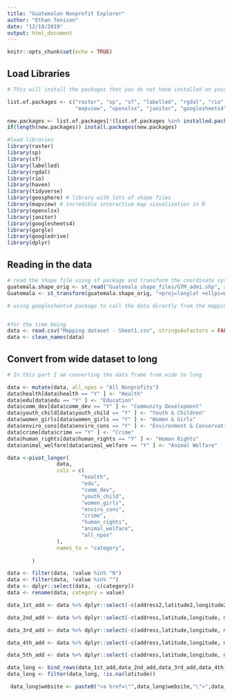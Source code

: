```yaml
---
title: "Guatemalan Nonprofit Explorer"
author: "Ethan Tenison"
date: "12/18/2019"
output: html_document
---
```


```r
knitr::opts_chunk$set(echo = TRUE)
```

## Load Libraries 


```r
# This will install the packages that you do not have installed on your computer. If you add new ones, you #need to add them to the list.of.packages list. 

list.of.packages <- c("raster", "sp", "sf", "labelled", "rgdal", "rio", "haven", "tidyverse", "geosphere", 
                      "mapview", "openxlsx", "janitor", "googlesheets4", "gargle", "googledrive", "dplyr")

new.packages <- list.of.packages[!(list.of.packages %in% installed.packages()[,"Package"])]
if(length(new.packages)) install.packages(new.packages)

#load libraries 
library(raster)
library(sp)
library(sf)
library(labelled)
library(rgdal)
library(rio)
library(haven)
library(tidyverse)
library(geosphere) # library with lots of shape files
library(mapview) # incredible interactive map visualization in R
library(openxlsx)
library(janitor)
library(googlesheets4)
library(gargle)
library(googledrive)
library(dplyr)

```

## Reading in the data 


```r
# read the shape file using sf package and transform the coordinate system 
guatemala.shape_orig <- st_read("Guatemala_shape_files/GTM_adm1.shp", stringsAsFactors=FALSE)
Guatemala <- st_transform(guatemala.shape_orig, "+proj=longlat +ellps=WGS84 +datum=WGS84")

# using googlesheets4 package to call the data directly from the mapping dataset 


#for the time being
data <- read.csv("Mapping dataset - Sheet1.csv", stringsAsFactors = FALSE)
data <- clean_names(data)

```

## Convert from wide dataset to long  

```r
# In this part I am converting the data frame from wide to long 

data <- mutate(data, all_npos = "All Nonprofits")
data$health[data$health == "Y" ] <- "Health"
data$edu[data$edu == "Y" ] <- "Education"
data$comm_dev[data$comm_dev == "Y" ] <- "Community Development"
data$youth_child[data$youth_child == "Y" ] <- "Youth & Children"
data$women_girls[data$women_girls == "Y" ] <- "Women & Girls"
data$enviro_cons[data$enviro_cons == "Y" ] <- "Environment & Conservation"
data$crime[data$crime == "Y" ] <- "Crime"
data$human_rights[data$human_rights == "Y" ] <- "Human Rights"
data$animal_welfare[data$animal_welfare == "Y" ] <- "Animal Welfare"

data <-pivot_longer(
                data,
                cols = c(
                        "health",
                        "edu",
                        "comm_dev",
                        "youth_child",
                        "women_girls",
                        "enviro_cons",
                        "crime",
                        "human_rights",
                        "animal_welfare",
                        "all_npos"
                ),
                names_to = "category",
                
        )

data <- filter(data, !value %in% "N")
data <- filter(data, !value %in% "")
data <- dplyr::select(data, -c(category))
data <- rename(data, category = value)

data_1st_add <- data %>% dplyr::select(-c(address2,latitude2,longitude2,municipality2, department2, address3                                        ,latitude3, longitude3, municipality3, department3, address4,latitude4,                                        longitude4,municipality4, department4, address5,latitude5, longitude5,                                        municipality5, department5))

data_2nd_add <- data %>% dplyr::select(-c(address,latitude,longitude, municipality, department, address3                                        ,latitude3, longitude3, municipality3, department3, address4,latitude4,                                        longitude4,municipality4, department4, address5,latitude5, longitude5,                                        municipality5, department5))  %>% rename(address = address2, latitude =                                       latitude2, longitude = longitude2, municipality = municipality2,                                              department = department2) 

data_3rd_add <- data %>% dplyr::select(-c(address,latitude,longitude, municipality, department, address2                                        ,latitude2, longitude2, municipality2, department2, address4,latitude4,                                        longitude4,municipality4, department4, address5,latitude5, longitude5,                                        municipality5, department5))  %>% rename(address = address3, latitude =                                       latitude3, longitude = longitude3, municipality = municipality3,                                              department = department3) 

data_4th_add <- data %>% dplyr::select(-c(address,latitude,longitude, municipality, department, address2                                        ,latitude2, longitude2, municipality2, department2, address3,latitude3,                                        longitude3,municipality3, department3, address5,latitude5, longitude5,                                        municipality5, department5))  %>% rename(address = address4, latitude =                                       latitude4, longitude = longitude4, municipality = municipality4,                                              department = department4) 

data_5th_add <- data %>% dplyr::select(-c(address,latitude,longitude, municipality, department, address2                                        ,latitude2, longitude2, municipality2, department2, address3,latitude3,                                        longitude3,municipality3, department3, address4,latitude4, longitude4,                                        municipality4, department4))  %>% rename(address = address5, latitude =                                       latitude5, longitude = longitude5, municipality = municipality5,                                              department = department5) 

data_long <- bind_rows(data_1st_add,data_2nd_add,data_3rd_add,data_4th_add, data_5th_add)
data_long <- filter(data_long, !is.na(latitude))

```

```r
 data_long$website <- paste0("<a href=\"",data_long$website,"\">",data_long$npo,"</a>")

```